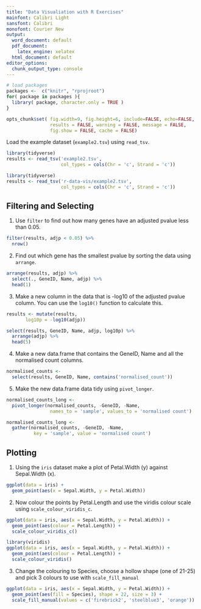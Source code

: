 ```yaml
---
title: "Data Visualiation with R Exercises"
mainfont: Calibri Light
sansfont: Calibri
monofont: Courier New
output:
  word_document: default
  pdf_document:
    latex_engine: xelatex
  html_document: default
editor_options:
  chunk_output_type: console
---
```


```r
# load packages
packages <-  c("knitr", "rprojroot")
for( package in packages ){
  library( package, character.only = TRUE )
}
```

```r
opts_chunk$set( fig.width=9, fig.height=6, include=FALSE, echo=FALSE, 
                results = FALSE, warning = FALSE, message = FALSE,
                fig.show = FALSE, cache = FALSE)

```

Load the example dataset (`example2.tsv`) using `read_tsv`.

```r
library(tidyverse)
results <- read_tsv('example2.tsv',
                    col_types = cols(Chr = 'c', Strand = 'c'))
```

```r
library(tidyverse)
results <- read_tsv('r-data-vis/example2.tsv',
                    col_types = cols(Chr = 'c', Strand = 'c'))
```

## Filtering and Selecting

1. Use `filter` to find out how many genes have an adjusted pvalue less than 0.05.

```r
filter(results, adjp < 0.05) %>%
  nrow()
```

2. Find out which gene has the smallest pvalue by sorting the data using `arrange`.

```r
arrange(results, adjp) %>%
  select(., GeneID, Name, adjp) %>%
  head(1)
```

3. Make a new column in the data that is -log10 of the adjusted pvalue column. 
You can use the `log10()` function to calculate this.

```r
results <- mutate(results, 
       log10p = -log10(adjp))

select(results, GeneID, Name, adjp, log10p) %>% 
  arrange(adjp) %>% 
  head(5)
```

4. Make a new data.frame that contains the GeneID, Name and all the normalised
count columns.

```r
normalised_counts <- 
  select(results, GeneID, Name, contains('normalised_count'))
```

5. Make the new data.frame data tidy using `pivot_longer`.

```r
normalised_counts_long <- 
  pivot_longer(normalised_counts, -GeneID, -Name,
                names_to = 'sample', values_to = 'normalised count')
```

```r
normalised_counts_long <- 
  gather(normalised_counts, -GeneID, -Name,
          key = 'sample', value = 'normalised count')

```

## Plotting

1. Using the `iris` dataset make a plot of Petal.Width (y) against Sepal.Width (x).

```r
ggplot(data = iris) + 
  geom_point(aes(x = Sepal.Width, y = Petal.Width))
```

2. Now colour the points by Petal.Length and use the viridis colour scale 
using `scale_colour_viridis_c`.

```r
ggplot(data = iris, aes(x = Sepal.Width, y = Petal.Width)) + 
  geom_point(aes(colour = Petal.Length)) +
  scale_colour_viridis_c()
```

```r
library(viridis)
ggplot(data = iris, aes(x = Sepal.Width, y = Petal.Width)) + 
  geom_point(aes(colour = Petal.Length)) +
  scale_colour_viridis()
```

3. Change the colouring to Species, choose a hollow shape (one of 21-25) and 
pick 3 colours to use with `scale_fill_manual`

```r
ggplot(data = iris, aes(x = Sepal.Width, y = Petal.Width)) + 
  geom_point(aes(fill = Species), shape = 22, size = 3) +
  scale_fill_manual(values = c('firebrick2', 'steelblue3', 'orange'))
```
